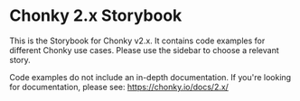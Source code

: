 
<Meta title="Introduction" />

# Chonky 2.x Storybook

This is the Storybook for Chonky v2.x. It contains code examples for
different Chonky use cases. Please use the sidebar to choose a relevant story.

Code examples do not include an in-depth documentation. If you're looking for
documentation, please see: https://chonky.io/docs/2.x/
